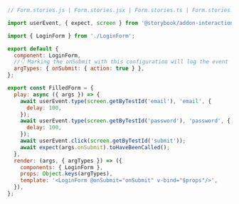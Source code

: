 ```js
// Form.stories.js | Form.stories.jsx | Form.stories.ts | Form.stories.tsx

import userEvent, { expect, screen } from '@storybook/addon-interactions';

import { LoginForm } from './LoginForm';

export default {
  component: LoginForm,
  //👇 Marking the onSubmit with this configuration will log the event in the Actions panel
  argTypes: { onSubmit: { action: true } },
};

export const FilledForm = {
  play: async ({ args }) => {
    await userEvent.type(screen.getByTestId('email'), 'email', {
      delay: 100,
    });
    await userEvent.type(screen.getByTestId('password'), 'password', {
      delay: 100,
    });
    await userEvent.click(screen.getByTestId('submit'));
    await expect(args.onSubmit).toHaveBeenCalled();
  },
  render: (args, { argTypes }) => ({
    components: { LoginForm },
    props: Object.keys(argTypes),
    template: '<LoginForm @onSubmit="onSubmit" v-bind="$props"/>',
  }),
};
```